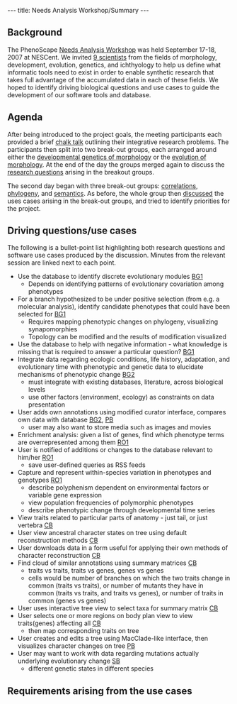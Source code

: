 ---
title: Needs Analysis Workshop/Summary
---

==Background==

The PhenoScape [[Needs Analysis Workshop]] was held September 17-18, 2007 at NESCent.  We invited [[Needs Analysis Workshop#Participants|9 scientists]] from the fields of morphology, development, evolution, genetics, and ichthyology to help us define what informatic tools need to exist in order to enable synthetic research that takes full advantage of the accumulated data in each of these fields.  We hoped to identify driving biological questions and use cases to guide the development of our software tools and database.

==Agenda==
After being introduced to the project goals, the meeting participants each provided a brief [[Needs Analysis Workshop/Chalk talks|chalk talk]] outlining their integrative research problems.  The participants then split into two break-out groups, each arranged around either the [[Needs Analysis Workshop/Breakout group 1|developmental genetics of morphology]] or the [[Needs Analysis Workshop/Breakout group 2|evolution of morphology]].  At the end of the day the groups merged again to discuss the [[Needs Analysis Workshop/Report-out Day1|research questions]] arising in the breakout groups.

The second day began with three break-out groups: [[Needs Analysis Workshop/Correlation Breakout|correlations]], [[Needs Analysis Workshop/Phylogeny Breakout|phylogeny]], and [[Needs Analysis Workshop/Semantics Breakout|semantics]].  As before, the whole group then [[Needs Analysis Workshop/Report-out Day2|discussed]] the uses cases arising in the break-out groups, and tried to identify priorities for the project.

==Driving questions/use cases==

The following is a bullet-point list highlighting both research questions and software use cases produced by the discussion.  Minutes from the relevant session are linked next to each point.

* Use the database to identify discrete evolutionary modules [[Needs Analysis Workshop/Breakout group 1|BG1]]
** Depends on identifying patterns of evolutionary covariation among phenotypes
* For a branch hypothesized to be under positive selection (from e.g. a molecular analysis), identify candidate phenotypes that could have been selected for [[Needs Analysis Workshop/Breakout group 1|BG1]]
** Requires mapping phenotypic changes on phylogeny, visualizing synapomorphies
** Topology can be modified and the results of modification visualized
* Use the database to help with negative information - what knowledge is missing that is required to answer a particular question? [[Needs Analysis Workshop/Breakout group 1|BG1]]
* Integrate data regarding ecologic conditions, life history, adaptation, and evolutionary time with phenotypic and genetic data to elucidate mechanisms of phenotypic change [[Needs Analysis Workshop/Breakout group 2|BG2]]
** must integrate with existing databases, literature, across biological levels
** use other factors (environment, ecology) as constraints on data presentation
* User adds own annotations using modified curator interface, compares own data with database [[Needs Analysis Workshop/Breakout group 2|BG2]], [[Needs Analysis Workshop/Phylogeny Breakout|PB]]
** user may also want to store media such as images and movies
* Enrichment analysis: given a list of genes, find which phenotype terms are overrepresented among them [[Needs Analysis Workshop/Report-out Day1|RO1]]
* User is notified of additions or changes to the database relevant to him/her [[Needs Analysis Workshop/Report-out Day1|RO1]]
** save user-defined queries as RSS feeds
* Capture and represent within-species variation in phenotypes and genotypes [[Needs Analysis Workshop/Report-out Day1|RO1]]
** describe polyphenism dependent on environmental factors or variable gene expression
** view population frequencies of polymorphic phenotypes
** describe phenotypic change through developmental time series
* View traits related to particular parts of anatomy - just tail, or just vertebra [[Needs Analysis Workshop/Correlation Breakout|CB]]
* User view ancestral character states on tree using default reconstruction methods [[Needs Analysis Workshop/Correlation Breakout|CB]]
* User downloads data in a form useful for applying their own methods of character reconstruction [[Needs Analysis Workshop/Correlation Breakout|CB]]
* Find cloud of similar annotations using summary matrices [[Needs Analysis Workshop/Correlation Breakout|CB]]
** traits vs traits, traits vs genes, genes vs genes
** cells would be number of branches on which the two traits change in common (traits vs traits), or number of mutants they have in common (traits vs traits, and traits vs genes), or number of traits in common (genes vs genes)
* User uses interactive tree view to select taxa for summary matrix [[Needs Analysis Workshop/Correlation Breakout|CB]]
* User selects one or more regions on body plan view to view traits(genes) affecting all [[Needs Analysis Workshop/Correlation Breakout|CB]]
** then map corresponding traits on tree
* User creates and edits a tree using MacClade-like interface, then visualizes character changes on tree [[Needs Analysis Workshop/Phylogeny Breakout|PB]]
* User may want to work with data regarding mutations actually underlying evolutionary change [[Needs Analysis Workshop/Semantics Breakout|SB]]
** different genetic states in different species

==Requirements arising from the use cases==